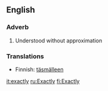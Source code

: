 ==English==
===Adverb===
# Understood without approximation

===Translations===
*Finnish: [[täsmälleen]]

[[it:exactly]]
[[ru:Exactly]]
[[fi:Exactly]]